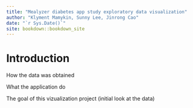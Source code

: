```yaml
--- 
title: "Mealyzer diabetes app study exploratory data visualization"
author: "Klyment Mamykin, Sunny Lee, Jinrong Cao"
date: "`r Sys.Date()`"
site: bookdown::bookdown_site
---
```


# Introduction

How the data was obtained

What the application do

The goal of this vizualization project (initial look at the data)